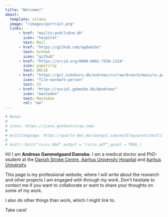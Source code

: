 ```yaml
---
title: "Welcome!"
about:
  template: solana
  image: "/images/portrait.png"
  links:
      - href: "mailto:andrlr@rm.dk"
        icon: "hospital"
        text: Mail
      - href: "https://github.com/agdamsbo"
        text: GitHub
        icon: "github"
      - href: "https://orcid.org/0000-0002-7559-1154"
        icon: paperclip
        text: ORCiD
      - href: "https://git.nikohuru.dk/andreas/cv/raw/branch/main/cv.pdf"
        icon: "file-earmark-person"
        text: CV
      - href: "https://social.gdamsbo.dk/@andreas"
        icon: "mastodon"
        text: Mastodon
        rel: "me"
---
```


```r
# Notes
# 
# icons: https://icons.getbootstrap.com/
# 
# multilanguage: https://quarto-dev.marioangst.com/en/blog/posts/multi-language-quarto/
#
# knitr::knit("cv/cv.Rmd",output = "cv/cv.pdf",quiet = TRUE,)
```

Hi! I am **Andreas Gammelgaard Damsbo**. I am a medical doctor and PhD-student at the [Danish Stroke Centre, Aarhus University Hospital](https://www.en.auh.dk/departments/danish-stroke-centre/) and [Aarhus University](https://pure.au.dk/portal/en/persons/andreas-gammelgaard-damsbo(e3c4afce-3eba-4456-8b8b-2fd90775c87a).html).

This page is my professional website, where I will write about the research and other projects I am engaged with through my work. Don't hesitate to contact me if you want to collaborate or want to share your thoughts on some of my work.

I also do other things than work, which I might link to.

Take care!
